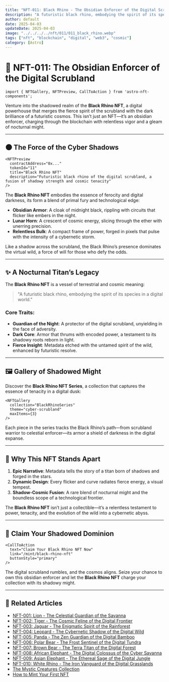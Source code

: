 ```yaml
---
title: "NFT-011: Black Rhino - The Obsidian Enforcer of the Digital Scrubland"
description: "A futuristic black rhino, embodying the spirit of its species in a digital world."
author: default
date: 2025-04-03
updateDate: 2025-04-03
image: "../../../../nft/011/011_black_rhino.webp"
tags: ["nft", "blockchain", "digital", "web3", "cosmic"]
category: [Astro]
---
```


# 🦏 NFT-011: The Obsidian Enforcer of the Digital Scrubland

```astro
import { NFTGallery, NFTPreview, CallToAction } from 'astro-nft-components';
```

Venture into the shadowed realm of the **Black Rhino NFT**, a digital powerhouse that merges the fierce spirit of the scrubland with the dark brilliance of a futuristic cosmos. This isn’t just an NFT—it’s an obsidian enforcer, charging through the blockchain with relentless vigor and a gleam of nocturnal might.

---

## 🌑 The Force of the Cyber Shadows

```astro
<NFTPreview
  contractAddress="0x..."
  tokenId="11"
  title="Black Rhino NFT"
  description="Futuristic black rhino of the digital scrubland, a fusion of shadowy strength and cosmic tenacity"
/>
```

The **Black Rhino NFT** embodies the essence of ferocity and digital darkness, its form a blend of primal fury and technological edge:

- **Obsidian Armor**: A cloak of midnight black, rippling with circuits that flicker like embers in the night.
- **Lunar Horn**: A crescent of cosmic energy, slicing through the ether with unerring precision.
- **Relentless Bulk**: A compact frame of power, forged in pixels that pulse with the intensity of a cybernetic storm.

Like a shadow across the scrubland, the Black Rhino’s presence dominates the virtual wild, a force of will for those who defy the odds.

---

## ✨ A Nocturnal Titan’s Legacy

The **Black Rhino NFT** is a vessel of terrestrial and cosmic meaning:

> "A futuristic black rhino, embodying the spirit of its species in a digital world."

### Core Traits:

- **Guardian of the Night**: A protector of the digital scrubland, unyielding in the face of adversity.
- **Dark Core**: Armor that thrums with encoded power, a testament to its shadowy roots reborn in light.
- **Fierce Insight**: Metadata etched with the untamed spirit of the wild, enhanced by futuristic resolve.

---

## 🖼️ Gallery of Shadowed Might

Discover the **Black Rhino NFT Series**, a collection that captures the essence of tenacity in a digital dusk:

```astro
<NFTGallery
  collection="BlackRhinoSeries"
  theme="cyber-scrubland"
  maxItems={3}
/>
```

Each piece in the series tracks the Black Rhino’s path—from scrubland warrior to celestial enforcer—its armor a shield of darkness in the digital expanse.

---

## 🌌 Why This NFT Stands Apart

1. **Epic Narrative**: Metadata tells the story of a titan born of shadows and forged in the stars.
2. **Dynamic Design**: Every flicker and curve radiates fierce energy, a visual tempest.
3. **Shadow-Cosmic Fusion**: A rare blend of nocturnal might and the boundless scope of a technological frontier.

The **Black Rhino NFT** isn’t just a collectible—it’s a relentless testament to power, tenacity, and the evolution of the wild into a cybernetic abyss.

---

## 🦏 Claim Your Shadowed Dominion

```astro
<CallToAction
  text="Claim Your Black Rhino NFT Now"
  link="/mint/black-rhino-nft"
  buttonStyle="primary"
/>
```

The digital scrubland rumbles, and the cosmos aligns. Seize your chance to own this obsidian enforcer and let the **Black Rhino NFT** charge your collection with its shadowy might.

---

## 🔗 Related Articles

- [NFT-001: Lion - The Celestial Guardian of the Savanna](../nft-001-lion)
- [NFT-002: Tiger - The Cosmic Feline of the Digital Frontier](../nft-002-tiger)
- [NFT-003: Jaguar - The Enigmatic Spirit of the Rainforest](../nft-003-jaguar)
- [NFT-004: Leopard - The Cybernetic Shadow of the Digital Wild](../nft-004-leopard)
- [NFT-005: Panda - The Zen Guardian of the Digital Bamboo](../nft-005-panda)
- [NFT-006: Polar Bear - The Frost Sentinel of the Digital Tundra](../nft-006-polar-bear)
- [NFT-007: Brown Bear - The Terra Titan of the Digital Forest](../nft-007-brown-bear)
- [NFT-008: African Elephant - The Digital Colossus of the Cyber Savanna](../nft-008-african-elephant)
- [NFT-009: Asian Elephant - The Ethereal Sage of the Digital Jungle](../nft-009-asian-elephant)
- [NFT-010: White Rhino - The Iron Vanguard of the Digital Grasslands](../nft-010-white-rhino)
- [The Mystic Creatures Collection](../mystic-creatures)
- [How to Mint Your First NFT](../mint-guide)
